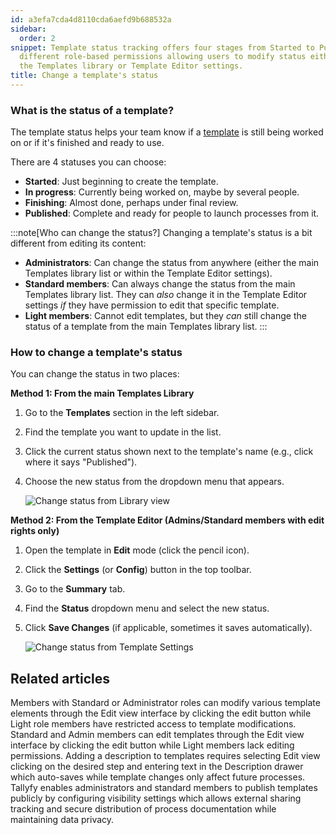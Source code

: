 ```yaml
---
id: a3efa7cda4d8110cda6aefd9b688532a
sidebar:
  order: 2
snippet: Template status tracking offers four stages from Started to Published with
  different role-based permissions allowing users to modify status either through
  the Templates library or Template Editor settings.
title: Change a template's status
---
```



### What is the status of a template?

The template status helps your team know if a [template](/products/pro/documenting/templates/) is still being worked on or if it's finished and ready to use.

There are 4 statuses you can choose:

- **Started**: Just beginning to create the template.
- **In progress**: Currently being worked on, maybe by several people.
- **Finishing**: Almost done, perhaps under final review.
- **Published**: Complete and ready for people to launch processes from it.

:::note[Who can change the status?]
Changing a template's status is a bit different from editing its content:

- **Administrators**: Can change the status from anywhere (either the main Templates library list or within the Template Editor settings).
- **Standard members**: Can always change the status from the main Templates library list. They can *also* change it in the Template Editor settings *if* they have permission to edit that specific template.
- **Light members**: Cannot edit templates, but they *can* still change the status of a template from the main Templates library list.
:::

### How to change a template's status

You can change the status in two places:

**Method 1: From the main Templates Library**
<Steps>
1.  Go to the **Templates** section in the left sidebar.
2.  Find the template you want to update in the list.
3.  Click the current status shown next to the template's name (e.g., click where it says "Published").
4.  Choose the new status from the dropdown menu that appears.

    ![Change status from Library view](https://screenshots.tallyfy.com/tallyfy%2Fpro%2Fdesktop-light-change-status-template-template-section.png)
</Steps>

**Method 2: From the Template Editor (Admins/Standard members with edit rights only)**
<Steps>
1.  Open the template in **Edit** mode (click the pencil icon).
2.  Click the **Settings** (or **Config**) button in the top toolbar.
3.  Go to the **Summary** tab.
4.  Find the **Status** dropdown menu and select the new status.
5.  Click **Save Changes** (if applicable, sometimes it saves automatically).

    ![Change status from Template Settings](https://screenshots.tallyfy.com/tallyfy%2Fpro%2Fdesktop-light-change-status-template-settings.png)
</Steps>


## Related articles
<CardGrid>
<LinkTitleCard header="<b>Templates > Edit a template</b>" href="/products/pro/documenting/templates/edit-templates/" > Members with Standard or Administrator roles can modify various template elements through the Edit view interface by clicking the edit button while Light role members have restricted access to template modifications. </LinkTitleCard>
<LinkTitleCard header="<b>Templates > Edit a template</b>" href="/products/pro/documenting/templates/edit-templates/" > Standard and Admin members can edit templates through the Edit view interface by clicking the edit button while Light members lack editing permissions. </LinkTitleCard>
<LinkTitleCard header="<b>Edit Templates > Add a description to a template</b>" href="/products/pro/documenting/templates/edit-templates/add-description/" > Adding a description to templates requires selecting Edit view clicking on the desired step and entering text in the Description drawer which auto-saves while template changes only affect future processes. </LinkTitleCard>
<LinkTitleCard header="<b>Templates > Publish a template</b>" href="/products/pro/documenting/templates/how-to-make-my-tallyfy-template-public/" > Tallyfy enables administrators and standard members to publish templates publicly by configuring visibility settings which allows external sharing tracking and secure distribution of process documentation while maintaining data privacy. </LinkTitleCard>
</CardGrid>
